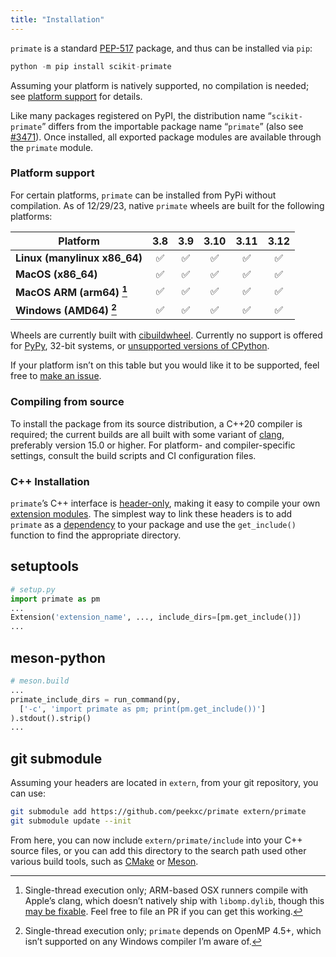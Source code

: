 ```yaml
---
title: "Installation"
---
```


`primate` is a standard [PEP-517](https://peps.python.org/pep-0517/) package, and thus can be installed via `pip`: 

```python
python -m pip install scikit-primate  
```

Assuming your platform is natively supported, no compilation is needed; see [platform support](#platform-support) for details. 

:::{.callout-note}
Like many packages registered on PyPI, the distribution name "`scikit-primate`" differs from the importable package name "`primate`" (also see [#3471](https://github.com/pypi/support/issues/3471)). Once installed, all exported package modules are available through the `primate` module. 
:::

<!-- Currently the package must be built from source via cloning the repository. PYPI support is planned.  -->

<!-- https://stackoverflow.com/questions/122906s39/quantifiable-metrics-benchmarks-on-the-usage-of-header-only-c-libraries/13593041#13593041 -->

### Platform support

<!-- Platform-specific wheels are currently built with cibuildwheel and uploaded to PyPI.  -->
For certain platforms, `primate` can be installed from PyPi without compilation. As of 12/29/23, native `primate` wheels are built for the following platforms:

| Platform                          | 3.8 | 3.9 | 3.10 | 3.11 | 3.12 |
|-----------------------------------|:---:|:---:|:----:|:----:|:----:|
| **Linux (manylinux x86_64)**      | ✅  | ✅  | ✅   | ✅   | ✅   |
| **MacOS (x86_64)**                | ✅  | ✅  | ✅   | ✅   | ✅   |
| **MacOS ARM (arm64) [^1]**        | ✅  | ✅  | ✅   | ✅   | ✅   |
| **Windows (AMD64) [^2]**          | ✅  | ✅  | ✅   | ✅   | ✅   |

Wheels are currently built with [cibuildwheel](https://cibuildwheel.readthedocs.io/en/stable/).
Currently no support is offered for [PyPy](https://www.pypy.org/), 32-bit systems, or [unsupported versions of CPython](https://devguide.python.org/versions/#supported-versions). 

If your platform isn't on this table but you would like it to be supported, feel free to [make an issue](https://github.com/peekxc/primate). 

[^1]: Single-thread execution only; ARM-based OSX runners compile with Apple's clang, which doesn't natively ship with `libomp.dylib`, though this [may be fixable](https://mac.r-project.org/openmp/). Feel free to file an PR if you can get this working.  
[^2]: Single-thread execution only; `primate` depends on OpenMP 4.5+, which isn't supported on any Windows compiler I'm aware of. 

### Compiling from source

To install the package from its source distribution, a C++20 compiler is required; the current builds are all built with some variant of [clang](https://clang.llvm.org/), preferably version 15.0 or higher. For platform- and compiler-specific settings, consult the build scripts and CI configuration files.

### C++ Installation

`primate`'s C++ interface is [header-only](https://en.wikipedia.org/wiki/Header-only), making it easy to compile your own [extension modules](https://docs.python.org/3/extending/extending.html). The simplest way to link these headers is to add `primate` as a [dependency](https://peps.python.org/pep-0631/) to your package and use the `get_include()` function to find the appropriate directory.

::: {.panel-tabset}
## setuptools 

```python
# setup.py
import primate as pm
...
Extension('extension_name', ..., include_dirs=[pm.get_include()])
...
```

## meson-python

```python
# meson.build
...
primate_include_dirs = run_command(py, 
  ['-c', 'import primate as pm; print(pm.get_include())']
).stdout().strip()
...
```

## git submodule 

Assuming your headers are located in `extern`, from your git repository, you can use: 

```bash
git submodule add https://github.com/peekxc/primate extern/primate
git submodule update --init
```

From here, you can now include `extern/primate/include` into your C++ source files, or you can add this directory to the search path used other various build tools, such as [CMake](https://cmake.org/) or [Meson](https://mesonbuild.com/).

::: 
